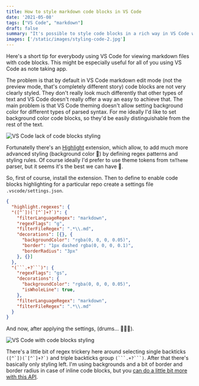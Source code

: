 ```yaml
---
title: How to style markdown code blocks in VS Code 
date: '2021-05-08'
tags: ["VS Code", "markdown"]
draft: false
summary: "It's possible to style code blocks in a rich way in VS Code with a little help of Highlights extension"
images: ['/static/images/styling-code-2.jpg']
---
```


Here's a short tip for everybody using VS Code for viewing markdown files with code blocks. This might be especially useful for all of you using VS Code as note taking app.

The problem is that by default in VS Code markdown edit mode (not the preview mode, that's completely different story) code blocks are not very clearly styled. They don't really look much differently that other types of text and VS Code doesn't really offer a way an easy to achieve that. The main problem is that VS Code theming doesn't allow setting background color for different types of parsed syntax. For me ideally I'd like to set background color code blocks, so they'd be easily distinguishable from the rest of the text.

<Image alt="VS Code lack of code blocks styling" src="/static/images/styling-code-1.jpg" width={1600/2} height={652/2} />

Fortunatelly there's an [Highlight](https://marketplace.visualstudio.com/items?itemName=fabiospampinato.vscode-highlight) extension, which allow, to add much more advanced styling (background color 🎉) by defining regex patterns and styling rules. Of course ideally I'd prefer to use theme tokens from `tmTheme` parser, but it seems it's the best we can have 🤷.


So, first of course, install the extension. Then to define to enable code blocks highlighting for a particular repo create a settings file `.vscode/settings.json`.

```json
{
  "highlight.regexes": {
  "([^`])(`[^`]+?`)": {
    "filterLanguageRegex": "markdown",
    "regexFlags": "g",
    "filterFileRegex": ".*\\.md",
    "decorations": [{}, {
      "backgroundColor": "rgba(0, 0, 0, 0.05)",
      "border": "1px dashed rgba(0, 0, 0, 0.1)",
      "borderRadius": "3px"
    }, {}]
  },
  "(```.+?```)": {
    "regexFlags": "gs",
    "decorations": {
      "backgroundColor": "rgba(0, 0, 0, 0.05)",
      "isWholeLine": true,
    },
    "filterLanguageRegex": "markdown",
    "filterFileRegex": ".*\\.md"
  }
}
```

And now, after applying the settings,  (drums... 🥁🥁🥁).

<Image alt="VS Code with code blocks styling" src="/static/images/styling-code-2.jpg" width={1598/2} height={648/2} />

There's a little bit of regex trickery here around selecting single backticks `` ([^`])(`[^`]+?`) `` and triple backticks group ```` (```.+?```) ````. After that there's basically only styling left. I'm using backgrounds and a bit of border and border radius in case of inline code blocks, but you [can do a little bit more with this API](https://code.visualstudio.com/api/references/vscode-api#DecorationRenderOptions).